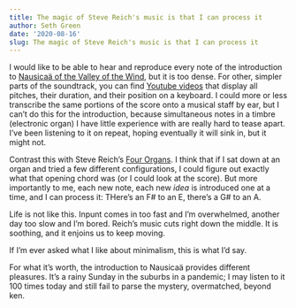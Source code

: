 ```yaml
---
title: The magic of Steve Reich's music is that I can process it
author: Seth Green
date: '2020-08-16'
slug: The magic of Steve Reich's music is that I can process it
---
```


I would like to be able to hear and reproduce every note of the introduction to [Nausicaä of the Valley of the Wind](https://open.spotify.com/track/0QW4RCyj2Tc2N0hD1FjkcS?si=imNv5LlsQuq2-F7ULjsxTA), but it is too dense. For other, simpler parts of the soundtrack, you can find [Youtube videos](https://www.youtube.com/watch?v=NdVl5Yc4_mo) that display all pitches, their duration, and their position on a keyboard. I could more or less transcribe the same portions of the score onto a musical staff by ear, but I can't do this for the introduction, because simultaneous notes in a timbre (electronic organ) I have little experience with are really hard to tease apart. I've been listening to it on repeat, hoping eventually it will sink in, but it might not.

Contrast this with Steve Reich's [Four Organs](https://www.youtube.com/watch?v=w0yTZmMgI5I). I think that if I sat down at an organ and tried a few different configurations, I could figure out exactly what that opening chord was (or I could look at the score). But more importantly to me, each new note, each new _idea_ is introduced one at a time, and I can process it: THere's an F# to an E, there's a G# to an A. 

Life is not like this. Inpunt comes in too fast and I'm overwhelmed, another day too slow and I'm  bored. Reich's music cuts right down the middle. It is soothing, and it enjoins us to keep moving.

If I'm ever asked what I like about minimalism, this is what I'd say.

For what it's worth, the introduction to Nausicaä provides different pleasures. It's a rainy Sunday in the suburbs in a pandemic; I may listen to it 100 times today and still fail to parse the mystery, overmatched, beyond ken.
